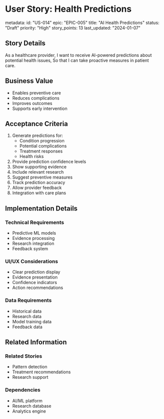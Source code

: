 # User Story: Health Predictions

metadata:
  id: "US-014"
  epic: "EPIC-005"
  title: "AI Health Predictions"
  status: "Draft"
  priority: "High"
  story_points: 13
  last_updated: "2024-01-07"

## Story Details
As a healthcare provider,
I want to receive AI-powered predictions about potential health issues,
So that I can take proactive measures in patient care.

## Business Value
- Enables preventive care
- Reduces complications
- Improves outcomes
- Supports early intervention

## Acceptance Criteria
1. Generate predictions for:
   - Condition progression
   - Potential complications
   - Treatment responses
   - Health risks
2. Provide prediction confidence levels
3. Show supporting evidence
4. Include relevant research
5. Suggest preventive measures
6. Track prediction accuracy
7. Allow provider feedback
8. Integration with care plans

## Implementation Details
### Technical Requirements
- Predictive ML models
- Evidence processing
- Research integration
- Feedback system

### UI/UX Considerations
- Clear prediction display
- Evidence presentation
- Confidence indicators
- Action recommendations

### Data Requirements
- Historical data
- Research data
- Model training data
- Feedback data

## Related Information
### Related Stories
- Pattern detection
- Treatment recommendations
- Research support

### Dependencies
- AI/ML platform
- Research database
- Analytics engine
